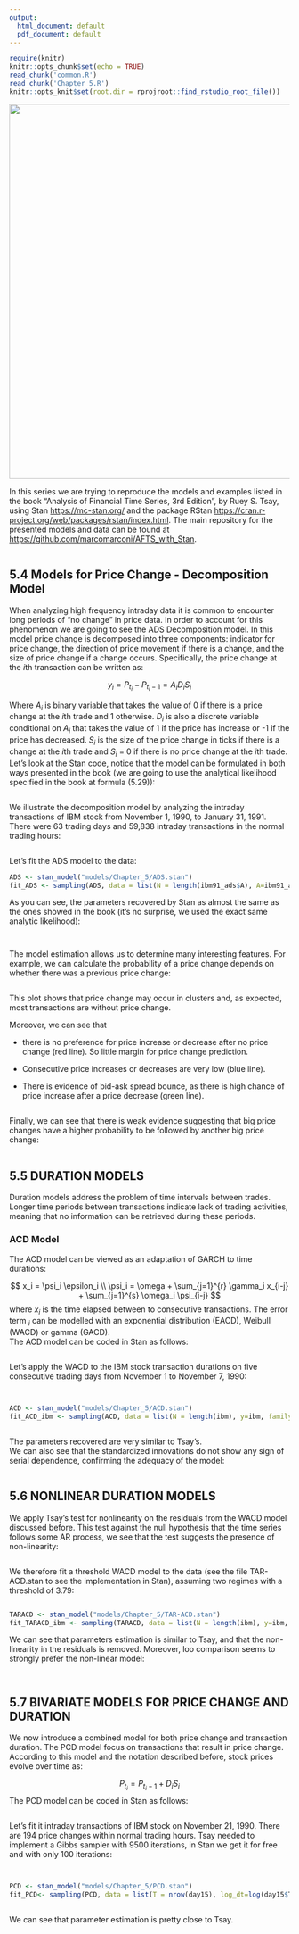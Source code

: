 ```yaml
---
output:
  html_document: default
  pdf_document: default
---
```


```r
require(knitr)
knitr::opts_chunk$set(echo = TRUE)
read_chunk('common.R')
read_chunk('Chapter_5.R')
knitr::opts_knit$set(root.dir = rprojroot::find_rstudio_root_file())

```

![](images/plot_5.2.png){width="672"}

In this series we are trying to reproduce the models and examples listed in the book "Analysis of Financial Time Series, 3rd Edition", by Ruey S. Tsay, using Stan <https://mc-stan.org/> and the package RStan <https://cran.r-project.org/web/packages/rstan/index.html>. The main repository for the presented models and data can be found at <https://github.com/marcomarconi/AFTS_with_Stan>.

```r
```

## 5.4 Models for Price Change - Decomposition Model

When analyzing high frequency intraday data it is common to encounter long periods of "no change" in price data. In order to account for this phenomenon we are going to see the ADS Decomposition model. In this model price change is decomposed into three components: indicator for price change, the direction of price movement if there is a change, and the size of price change if a change occurs. Specifically, the price change at the *i*th transaction can be written as:

$$ 
y_i = P_{t_i} - P_{t_i-1} = A_iD_iS_i
$$

Where *A~i~* is binary variable that takes the value of 0 if there is a price change at the *i*th trade and 1 otherwise. *D~i~* is also a discrete variable conditional on *A~i~* that takes the value of 1 if the price has increase or -1 if the price has decreased. *S~i~* is the size of the price change in ticks if there is a change at the *i*th trade and *S~i~* = 0 if there is no price change at the *i*th trade. Let's look at the Stan code, notice that the model can be formulated in both ways presented in the book (we are going to use the analytical likelihood specified in the book at formula (5.29)):

```stan

```

We illustrate the decomposition model by analyzing the intraday transactions of IBM stock from November 1, 1990, to January 31, 1991. There were 63 trading days and 59,838 intraday transactions in the normal trading hours:

```r
```

Let's fit the ADS model to the data:

``` .R
ADS <- stan_model("models/Chapter_5/ADS.stan")
fit_ADS <- sampling(ADS, data = list(N = length(ibm91_ads$A), A=ibm91_ads$A, D=ibm91_ads$D, S=ibm91_ads$S), chains = 4, cores = 4, iter=2000)
```

As you can see, the parameters recovered by Stan as almost the same as the ones showed in the book (it's no surprise, we used the exact same analytic likelihood):

```r
```

```r
```

The model estimation allows us to determine many interesting features. For example, we can calculate the probability of a price change depends on whether there was a previous price change:

```r
```

This plot shows that price change may occur in clusters and, as expected, most transactions are without price change.

Moreover, we can see that

-   there is no preference for price increase or decrease after no price change (red line). So little margin for price change prediction.

-   Consecutive price increases or decreases are very low (blue line).

-   There is evidence of bid-ask spread bounce, as there is high chance of price increase after a price decrease (green line).

```r
```

Finally, we can see that there is weak evidence suggesting that big price changes have a higher probability to be followed by another big price change:

```r
```

## 5.5 DURATION MODELS

Duration models address the problem of time intervals between trades. Longer time periods between transactions indicate lack of trading activities, meaning that no information can be retrieved during these periods.

### ACD Model

The ACD model can be viewed as an adaptation of GARCH to time durations:

$$
x_i = \psi_i \epsilon_i \\
\psi_i = \omega + \sum_{j=1}^{r} \gamma_i x_{i-j} + \sum_{j=1}^{s} \omega_i \psi_{i-j}
$$
where *x~i~* is the time elapsed between to consecutive transactions. The error term *\epsilon~i~* can be modelled with an exponential distribution (EACD), Weibull (WACD) or gamma (GACD). \
The ACD model can be coded in Stan as follows:

```stan
```

Let's apply the WACD to the IBM stock transaction durations on five consecutive trading days from November 1 to November 7, 1990:

```r
```

```r
```
``` .R
ACD <- stan_model("models/Chapter_5/ACD.stan")
fit_ACD_ibm <- sampling(ACD, data = list(N = length(ibm), y=ibm, family=0, psi1=1, M=0, m=vector()), chains = 4, cores = 4, iter=1000, control=list(adapt_delta=0.9))
```

```r
```

The parameters recovered are very similar to Tsay's. \
We can also see that the standardized innovations do not show any sign of serial dependence, confirming the adequacy of the model:

```r
```

## 5.6 NONLINEAR DURATION MODELS

We apply Tsay’s test for nonlinearity on the residuals from the WACD model discussed before. This test against the null hypothesis that the time series follows some AR process, we see that the test suggests the presence of non-linearity:

```r
```

We therefore fit a threshold WACD model to the data (see the file TAR-ACD.stan to see the implementation in Stan), assuming two regimes with a threshold of 3.79:

```r
```
``` .R
TARACD <- stan_model("models/Chapter_5/TAR-ACD.stan")
fit_TARACD_ibm <- sampling(TARACD, data = list(N = length(ibm), y=ibm, threshold=3.79, psi1=1, M=0, m=vector()), chains = 4, cores = 4, iter=1000, control=list(adapt_delta=0.90))

```



We can see that parameters estimation is similar to Tsay, and that the non-linearity in the residuals is removed. Moreover, loo comparison seems to strongly prefer the non-linear model:

```r
```
```r
```

## 5.7 BIVARIATE MODELS FOR PRICE CHANGE AND DURATION

We now introduce a combined model for both price change and transaction duration. The PCD model focus on transactions that result in price change. According to this model and the notation described before, stock prices evolve over time as:

$$
P_{t_i} = P_{t_i-1} + D_iS_i
$$
The PCD model can be coded in Stan as follows:

```stan
```

Let's fit it intraday transactions of IBM stock on November 21, 1990. There are 194 price changes within normal trading hours. Tsay needed to implement a Gibbs sampler with 9500 iterations, in Stan we get it for free and with only 100 iterations:


```r
```

```r
```
``` .R
PCD <- stan_model("models/Chapter_5/PCD.stan")
fit_PCD<- sampling(PCD, data = list(T = nrow(day15), log_dt=log(day15$TT), D=day15$D, S=day15$S, N=day15$N), chains = 4, cores = 4, iter=1000, control=list(adapt_delta=0.90))
```
```r
```

We can see that parameter estimation is pretty close to Tsay.
